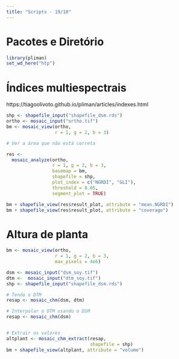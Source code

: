 ```yaml
---
title: "Scripts - 19/10"
---
```


# Pacotes e Diretório


```r
library(pliman)
set_wd_here("htp")
```

# Índices multiespectrais

https://tiagoolivoto.github.io/pliman/articles/indexes.html

```r
shp <- shapefile_input("shapefile_dsm.rds")
ortho <- mosaic_input("ortho.tif")
bm <- mosaic_view(ortho,
                  r = 1, g = 2, b = 3)

# Ver a área que não está correta

res <- 
  mosaic_analyze(ortho, 
                 r = 1, g = 2, b = 3,
                 basemap = bm,
                 shapefile = shp,
                 plot_index = c("NGRDI", "GLI"),
                 threshold = 0.05,
                 segment_plot = TRUE)

bm + shapefile_view(res$result_plot, attribute = "mean.NGRDI")
bm + shapefile_view(res$result_plot, attribute = "coverage")
```




# Altura de planta
```r
bm <- mosaic_view(ortho,
                  r = 1, g = 2, b = 3,
                  max_pixels = 4e6)

dsm <- mosaic_input("dsm_soy.tif")
dtm <-  mosaic_input("dtm_soy.tif")
shp <- shapefile_input("shapefile_dsm.rds")

# Tendo o DTM
resap <- mosaic_chm(dsm, dtm)

# Interpolar o DTM usando o DSM 
resap <- mosaic_chm(dsm)


# Extrair os valores
altplant <- mosaic_chm_extract(resap, 
                               shapefile = shp)
bm + shapefile_view(altplant, attribute = "volume")

```




